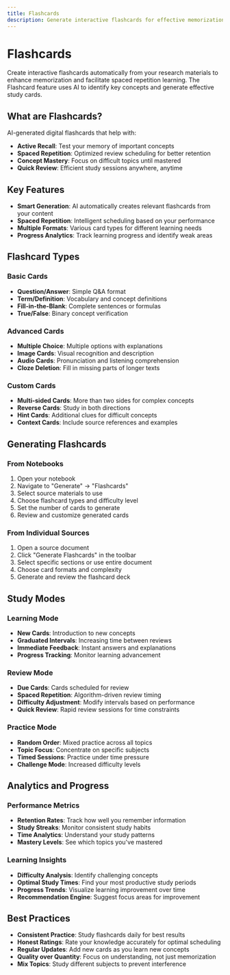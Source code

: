 ```yaml
---
title: Flashcards
description: Generate interactive flashcards for effective memorization and review
---
```


# Flashcards

Create interactive flashcards automatically from your research materials to enhance memorization and facilitate spaced repetition learning. The Flashcard feature uses AI to identify key concepts and generate effective study cards.

## What are Flashcards?

AI-generated digital flashcards that help with:

- **Active Recall**: Test your memory of important concepts
- **Spaced Repetition**: Optimized review scheduling for better retention
- **Concept Mastery**: Focus on difficult topics until mastered
- **Quick Review**: Efficient study sessions anywhere, anytime

## Key Features

- **Smart Generation**: AI automatically creates relevant flashcards from your content
- **Spaced Repetition**: Intelligent scheduling based on your performance
- **Multiple Formats**: Various card types for different learning needs
- **Progress Analytics**: Track learning progress and identify weak areas

## Flashcard Types

### Basic Cards
- **Question/Answer**: Simple Q&A format
- **Term/Definition**: Vocabulary and concept definitions
- **Fill-in-the-Blank**: Complete sentences or formulas
- **True/False**: Binary concept verification

### Advanced Cards
- **Multiple Choice**: Multiple options with explanations
- **Image Cards**: Visual recognition and description
- **Audio Cards**: Pronunciation and listening comprehension
- **Cloze Deletion**: Fill in missing parts of longer texts

### Custom Cards
- **Multi-sided Cards**: More than two sides for complex concepts
- **Reverse Cards**: Study in both directions
- **Hint Cards**: Additional clues for difficult concepts
- **Context Cards**: Include source references and examples

## Generating Flashcards

### From Notebooks
1. Open your notebook
2. Navigate to "Generate" → "Flashcards"
3. Select source materials to use
4. Choose flashcard types and difficulty level
5. Set the number of cards to generate
6. Review and customize generated cards

### From Individual Sources
1. Open a source document
2. Click "Generate Flashcards" in the toolbar
3. Select specific sections or use entire document
4. Choose card formats and complexity
5. Generate and review the flashcard deck

## Study Modes

### Learning Mode
- **New Cards**: Introduction to new concepts
- **Graduated Intervals**: Increasing time between reviews
- **Immediate Feedback**: Instant answers and explanations
- **Progress Tracking**: Monitor learning advancement

### Review Mode
- **Due Cards**: Cards scheduled for review
- **Spaced Repetition**: Algorithm-driven review timing
- **Difficulty Adjustment**: Modify intervals based on performance
- **Quick Review**: Rapid review sessions for time constraints

### Practice Mode
- **Random Order**: Mixed practice across all topics
- **Topic Focus**: Concentrate on specific subjects
- **Timed Sessions**: Practice under time pressure
- **Challenge Mode**: Increased difficulty levels

## Analytics and Progress

### Performance Metrics
- **Retention Rates**: Track how well you remember information
- **Study Streaks**: Monitor consistent study habits
- **Time Analytics**: Understand your study patterns
- **Mastery Levels**: See which topics you've mastered

### Learning Insights
- **Difficulty Analysis**: Identify challenging concepts
- **Optimal Study Times**: Find your most productive study periods
- **Progress Trends**: Visualize learning improvement over time
- **Recommendation Engine**: Suggest focus areas for improvement

## Best Practices

- **Consistent Practice**: Study flashcards daily for best results
- **Honest Ratings**: Rate your knowledge accurately for optimal scheduling
- **Regular Updates**: Add new cards as you learn new concepts
- **Quality over Quantity**: Focus on understanding, not just memorization
- **Mix Topics**: Study different subjects to prevent interference